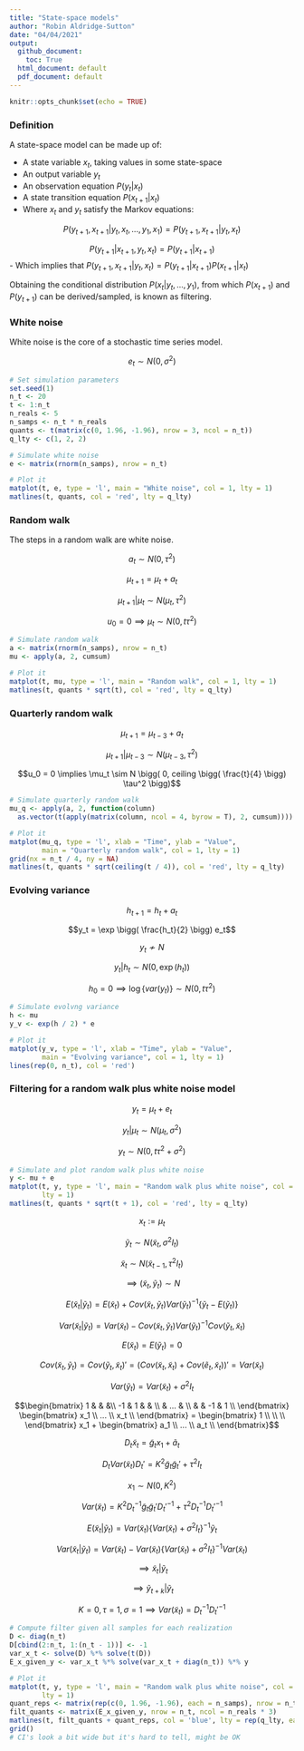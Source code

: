 ```yaml
---
title: "State-space models"
author: "Robin Aldridge-Sutton"
date: "04/04/2021"
output:
  github_document:
    toc: True
  html_document: default
  pdf_document: default
---
```


```r
knitr::opts_chunk$set(echo = TRUE)
```

### Definition

A state-space model can be made up of:

- A state variable $x_t$, taking values in some state-space
- An output variable $y_t$
- An observation equation $P(y_t | x_t)$
- A state transition equation $P(x_{t + 1} | x_t)$
- Where $x_t$ and $y_t$ satisfy the Markov equations: 

$$P(y_{t + 1}, x_{t + 1} | y_t, x_t, ..., y_1, x_1) = P(y_{t + 1}, x_{t + 1} | y_t, x_t)$$

$$P(y_{t + 1} | x_{t + 1}, y_t, x_t) = P(y_{t + 1} | x_{t + 1})$$
- Which implies that $P(y_{t + 1}, x_{t + 1} | y_t, x_t) = P(y_{t + 1} | x_{t + 1}) P(x_{t + 1} | x_t)$

Obtaining the conditional distribution $P(x_t | y_t, ..., y_1)$, from which $P(x_{t + 1})$ and $P(y_{t + 1})$ can be derived/sampled, is known as filtering.

### White noise

White noise is the core of a stochastic time series model.

$$e_t \sim N(0, \sigma^2)$$

```r
# Set simulation parameters
set.seed(1)
n_t <- 20
t <- 1:n_t
n_reals <- 5
n_samps <- n_t * n_reals
quants <- t(matrix(c(0, 1.96, -1.96), nrow = 3, ncol = n_t))
q_lty <- c(1, 2, 2)

# Simulate white noise
e <- matrix(rnorm(n_samps), nrow = n_t)

# Plot it
matplot(t, e, type = 'l', main = "White noise", col = 1, lty = 1)
matlines(t, quants, col = 'red', lty = q_lty)
```

### Random walk

The steps in a random walk are white noise.

$$a_t \sim N(0, \tau^2)$$

$$\mu_{t + 1} = \mu_t + a_t$$

$$\mu_{t + 1} | \mu_t \sim N(\mu_t, \tau^2)$$

$$u_0 = 0 \implies \mu_t \sim N(0, t \tau^2)$$

```r
# Simulate random walk 
a <- matrix(rnorm(n_samps), nrow = n_t)
mu <- apply(a, 2, cumsum)

# Plot it
matplot(t, mu, type = 'l', main = "Random walk", col = 1, lty = 1)
matlines(t, quants * sqrt(t), col = 'red', lty = q_lty)
```

### Quarterly random walk

$$\mu_{t + 1} = \mu_{t - 3} + a_t$$

$$\mu_{t + 1} | \mu_{t - 3} \sim N \bigg( \mu_{t - 3}, \tau^2 \bigg)$$

$$u_0 = 0 \implies \mu_t \sim N \bigg( 0, ceiling \bigg( \frac{t}{4} \bigg) \tau^2 \bigg)$$

```r
# Simulate quarterly random walk 
mu_q <- apply(a, 2, function(column) 
  as.vector(t(apply(matrix(column, ncol = 4, byrow = T), 2, cumsum))))

# Plot it
matplot(mu_q, type = 'l', xlab = "Time", ylab = "Value",
        main = "Quarterly random walk", col = 1, lty = 1)
grid(nx = n_t / 4, ny = NA)
matlines(t, quants * sqrt(ceiling(t / 4)), col = 'red', lty = q_lty)
```

### Evolving variance

$$h_{t + 1} = h_t + a_t$$

$$y_t = \exp \bigg( \frac{h_t}{2} \bigg) e_t$$

$$y_t \not\sim N$$

$$y_t | h_t \sim N(0, \exp(h_t))$$

$$h_0 = 0 \implies \log\{var(y_t)\} \sim N(0, t\tau^2)$$

```r
# Simulate evolvng variance
h <- mu
y_v <- exp(h / 2) * e

# Plot it
matplot(y_v, type = 'l', xlab = "Time", ylab = "Value",
        main = "Evolving variance", col = 1, lty = 1)
lines(rep(0, n_t), col = 'red')
```

### Filtering for a random walk plus white noise model

$$y_t = \mu_t + e_t$$

$$y_t | \mu_t \sim N(\mu_t, \sigma^2)$$

$$y_t \sim N(0, t \tau^2 + \sigma^2)$$

```r
# Simulate and plot random walk plus white noise
y <- mu + e
matplot(t, y, type = 'l', main = "Random walk plus white noise", col = 1, 
        lty = 1)
matlines(t, quants * sqrt(t + 1), col = 'red', lty = q_lty)
```
$$x_t := \mu_t$$

$$\tilde{y}_t \sim N(\tilde{x}_t, \sigma^2 I_t)$$

$$\tilde{x}_t \sim N(\tilde{x}_{t - 1}, \tau^2 I_t)$$

$$\implies (\tilde{x}_t, \tilde{y}_t) \sim N$$

$$E(\tilde{x}_t | \tilde{y}_t) = E(\tilde{x}_t) + Cov(\tilde{x}_t, \tilde{y}_t) Var(\tilde{y}_t)^{-1} \{ \tilde{y}_t - E(\tilde{y}_t) \}$$

$$Var(\tilde{x}_t | \tilde{y}_t) = Var(\tilde{x}_t) - Cov(\tilde{x}_t, \tilde{y}_t) Var(\tilde{y}_t)^{-1} Cov(\tilde{y}_t, \tilde{x}_t)$$

$$E(\tilde{x}_t) = E(\tilde{y}_t) = 0$$

$$Cov(\tilde{x}_t, \tilde{y}_t) = Cov(\tilde{y}_t, \tilde{x}_t)' = (Cov(\tilde{x}_t, \tilde{x}_t) + Cov(\tilde{e}_t, \tilde{x}_t))' = Var(\tilde{x}_t)$$

$$Var(\tilde{y}_t) = Var(\tilde{x}_t) + \sigma^2 I_t$$

$$\begin{bmatrix} 
1  & &  &\\ 
-1 & 1 & & \\ 
& ... & \\ 
 & & -1 & 1 \\ 
\end{bmatrix}
\begin{bmatrix} 
x_1 \\ 
... \\ 
x_t \\ 
\end{bmatrix} = 
\begin{bmatrix} 
1 \\ 
 \\ 
 \\ 
\end{bmatrix} x_1 + 
\begin{bmatrix} 
a_1 \\ 
... \\ 
a_t \\ 
\end{bmatrix}$$

$$D_t \tilde{x}_t = \tilde{g}_t x_1 + \tilde{a}_t$$

$$D_t Var(\tilde{x}_t) D_t' = K^2 \tilde{g}_t \tilde{g}_t' + \tau^2 I_t$$

$$x_1 \sim N(0, K^2)$$

$$Var(\tilde{x}_t) = K^2 D_t^{-1} \tilde{g}_t \tilde{g}_t' D_t'^{-1} + \tau^2 D_t^{-1} D_t'^{-1} $$

$$E(\tilde{x}_t | \tilde{y}_t) = Var(\tilde{x}_t) \{ Var(\tilde{x}_t) + \sigma^2 I_t \}^{-1} \tilde{y}_t$$

$$Var(\tilde{x}_t | \tilde{y}_t) = Var(\tilde{x}_t) - Var(\tilde{x}_t) \{ Var(\tilde{x}_t) + \sigma^2 I_t \}^{-1} Var(\tilde{x}_t)$$

$$\implies \tilde{x}_t | \tilde{y}_t$$

$$\implies \tilde{y}_{t + k} | \tilde{y}_t$$

$$K = 0, \tau = 1, \sigma = 1 \implies Var(\tilde{x}_t) = D_t^{-1} D_t'^{-1} $$

```r
# Compute filter given all samples for each realization
D <- diag(n_t)
D[cbind(2:n_t, 1:(n_t - 1))] <- -1
var_x_t <- solve(D) %*% solve(t(D))
E_x_given_y <- var_x_t %*% solve(var_x_t + diag(n_t)) %*% y

# Plot it
matplot(t, y, type = 'l', main = "Random walk plus white noise", col = 1, 
        lty = 1)
quant_reps <- matrix(rep(c(0, 1.96, -1.96), each = n_samps), nrow = n_t)
filt_quants <- matrix(E_x_given_y, nrow = n_t, ncol = n_reals * 3)
matlines(t, filt_quants + quant_reps, col = 'blue', lty = rep(q_lty, each = n_reals))
grid()
# CI's look a bit wide but it's hard to tell, might be OK
```

